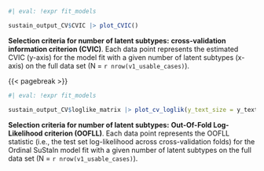:::{#suppfig-cvic-1 custom-style="Caption"}

```r
#| eval: !expr fit_models

sustain_output_CV$CVIC |> plot_CVIC()
```

**Selection criteria for number of latent subtypes:**
**cross-validation information criterion (CVIC)**.
Each data point represents the estimated CVIC (y-axis)
for the model fit with a given number of latent subtypes (x-axis)
on the full data set (N = `r nrow(v1_usable_cases)`).

:::

{{< pagebreak >}}

:::{#suppfig-cvic-2 custom-style="Caption"}

```r
#| eval: !expr fit_models

sustain_output_CV$loglike_matrix |> plot_cv_loglik(y_text_size = y_text_size)
```

**Selection criteria for number of latent subtypes:**
**Out-Of-Fold Log-Likelihood criterion (OOFLL)**.
Each data point represents the OOFLL statistic
(i.e., the test set log-likelihood across cross-validation folds)
for the Ordinal SuStaIn model fit with a given number of latent subtypes
on the full data set (N = `r nrow(v1_usable_cases)`).
:::
